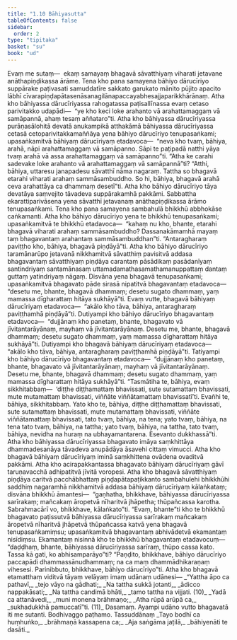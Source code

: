 ```yaml
---
title: "1.10 Bāhiyasutta"
tableOfContents: false
sidebar:
  order: 2
type: "tipitaka"
basket: "su"
book: "ud"
---
```



<DynamicBreadcrumb />

<Division number="10" book="ud" bookNo="18" page="84">

<Paragraph number="51" book="ud">
Evaṃ me sutaṃ—  ekaṃ samayaṃ bhagavā sāvatthiyaṃ viharati jetavane anāthapiṇḍikassa ārāme. Tena kho pana samayena bāhiyo dārucīriyo suppārake paṭivasati samuddatīre sakkato garukato mānito pūjito apacito lābhī cīvarapiṇḍapātasenāsanagilānapaccayabhesajjaparikkhārānaṃ. Atha kho bāhiyassa dārucīriyassa rahogatassa paṭisallīnassa evaṃ cetaso parivitakko udapādi—  “ye kho keci loke arahanto vā arahattamaggaṃ vā samāpannā, ahaṃ tesaṃ aññataro”ti.
</Paragraph>

<Paragraph number="52" book="ud">
Atha kho bāhiyassa dārucīriyassa purāṇasālohitā devatā anukampikā atthakāmā bāhiyassa dārucīriyassa cetasā cetoparivitakkamaññāya yena bāhiyo dārucīriyo tenupasaṅkami; upasaṅkamitvā bāhiyaṃ dārucīriyaṃ etadavoca—  “neva kho tvaṃ, bāhiya, arahā, nāpi arahattamaggaṃ vā samāpanno. Sāpi te paṭipadā natthi yāya tvaṃ arahā vā assa arahattamaggaṃ vā samāpanno”ti.
</Paragraph>

<Paragraph number="53" book="ud">
“Atha ke carahi sadevake loke arahanto vā arahattamaggaṃ vā samāpannā”ti? “Atthi, bāhiya, uttaresu janapadesu sāvatthī nāma nagaraṃ. Tattha so bhagavā etarahi viharati arahaṃ sammāsambuddho. So hi, bāhiya, bhagavā arahā ceva arahattāya ca dhammaṃ desetī”ti.
</Paragraph>

<Paragraph number="54" book="ud">
Atha kho bāhiyo dārucīriyo tāya devatāya saṃvejito tāvadeva suppārakamhā pakkāmi. Sabbattha ekarattiparivāsena yena sāvatthī jetavanaṃ anāthapiṇḍikassa ārāmo tenupasaṅkami. Tena kho pana samayena sambahulā bhikkhū abbhokāse caṅkamanti. Atha kho bāhiyo dārucīriyo yena te bhikkhū tenupasaṅkami; upasaṅkamitvā te bhikkhū etadavoca—  “kahaṃ nu kho, bhante, etarahi bhagavā viharati arahaṃ sammāsambuddho? Dassanakāmamhā mayaṃ taṃ bhagavantaṃ arahantaṃ sammāsambuddhan”ti. “Antaragharaṃ paviṭṭho kho, bāhiya, bhagavā piṇḍāyā”ti.
</Paragraph>

<Paragraph number="55" book="ud">
Atha kho bāhiyo dārucīriyo taramānarūpo jetavanā nikkhamitvā sāvatthiṃ pavisitvā addasa bhagavantaṃ sāvatthiyaṃ piṇḍāya carantaṃ pāsādikaṃ pasādanīyaṃ santindriyaṃ santamānasaṃ uttamadamathasamathamanuppattaṃ dantaṃ guttaṃ yatindriyaṃ nāgaṃ. Disvāna yena bhagavā tenupasaṅkami; upasaṅkamitvā bhagavato pāde sirasā nipatitvā bhagavantaṃ etadavoca—  “desetu me, bhante, bhagavā dhammaṃ; desetu sugato dhammaṃ, yaṃ mamassa dīgharattaṃ hitāya sukhāyā”ti. Evaṃ vutte, bhagavā bāhiyaṃ dārucīriyaṃ etadavoca—  “akālo kho tāva, bāhiya, antaragharaṃ paviṭṭhamhā piṇḍāyā”ti.
</Paragraph>

<Paragraph number="56" book="ud">
Dutiyampi kho bāhiyo dārucīriyo bhagavantaṃ etadavoca—  “dujjānaṃ kho panetaṃ, bhante, bhagavato vā jīvitantarāyānaṃ, mayhaṃ vā jīvitantarāyānaṃ. Desetu me, bhante, bhagavā dhammaṃ; desetu sugato dhammaṃ, yaṃ mamassa dīgharattaṃ hitāya sukhāyā”ti. Dutiyampi kho bhagavā bāhiyaṃ dārucīriyaṃ etadavoca—  “akālo kho tāva, bāhiya, antaragharaṃ paviṭṭhamhā piṇḍāyā”ti.
</Paragraph>

<Paragraph number="57" book="ud">
Tatiyampi kho bāhiyo dārucīriyo bhagavantaṃ etadavoca—  “dujjānaṃ kho panetaṃ, bhante, bhagavato vā jīvitantarāyānaṃ, mayhaṃ vā jīvitantarāyānaṃ. Desetu me, bhante, bhagavā dhammaṃ; desetu sugato dhammaṃ, yaṃ mamassa dīgharattaṃ hitāya sukhāyā”ti.
</Paragraph>

<Paragraph number="58" book="ud">
“Tasmātiha te, bāhiya, evaṃ sikkhitabbaṃ—  ‘diṭṭhe diṭṭhamattaṃ bhavissati, sute sutamattaṃ bhavissati, mute mutamattaṃ bhavissati, viññāte viññātamattaṃ bhavissatī’ti. Evañhi te, bāhiya, sikkhitabbaṃ. Yato kho te, bāhiya, diṭṭhe diṭṭhamattaṃ bhavissati, sute sutamattaṃ bhavissati, mute mutamattaṃ bhavissati, viññāte viññātamattaṃ bhavissati, tato tvaṃ, bāhiya, na tena; yato tvaṃ, bāhiya, na tena tato tvaṃ, bāhiya, na tattha; yato tvaṃ, bāhiya, na tattha, tato tvaṃ, bāhiya, nevidha na huraṃ na ubhayamantarena. Esevanto dukkhassā”ti.
</Paragraph>

<Paragraph number="59" book="ud">
Atha kho bāhiyassa dārucīriyassa bhagavato imāya saṃkhittāya dhammadesanāya tāvadeva anupādāya āsavehi cittaṃ vimucci.
</Paragraph>

<Paragraph number="60" book="ud">
Atha kho bhagavā bāhiyaṃ dārucīriyaṃ iminā saṃkhittena ovādena ovaditvā pakkāmi. Atha kho acirapakkantassa bhagavato bāhiyaṃ dārucīriyaṃ gāvī taruṇavacchā adhipatitvā jīvitā voropesi.
</Paragraph>

<Paragraph number="61" book="ud">
Atha kho bhagavā sāvatthiyaṃ piṇḍāya caritvā pacchābhattaṃ piṇḍapātapaṭikkanto sambahulehi bhikkhūhi saddhiṃ nagaramhā nikkhamitvā addasa bāhiyaṃ dārucīriyaṃ kālaṅkataṃ; disvāna bhikkhū āmantesi—  “gaṇhatha, bhikkhave, bāhiyassa dārucīriyassa sarīrakaṃ; mañcakaṃ āropetvā nīharitvā jhāpetha; thūpañcassa karotha. Sabrahmacārī vo, bhikkhave, kālaṅkato”ti.
</Paragraph>

<Paragraph number="62" book="ud">
“Evaṃ, bhante”ti kho te bhikkhū bhagavato paṭissutvā bāhiyassa dārucīriyassa sarīrakaṃ mañcakaṃ āropetvā nīharitvā jhāpetvā thūpañcassa katvā yena bhagavā tenupasaṅkamiṃsu; upasaṅkamitvā bhagavantaṃ abhivādetvā ekamantaṃ nisīdiṃsu. Ekamantaṃ nisinnā kho te bhikkhū bhagavantaṃ etadavocuṃ—  “daḍḍhaṃ, bhante, bāhiyassa dārucīriyassa sarīraṃ, thūpo cassa kato. Tassa kā gati, ko abhisamparāyo”ti? “Paṇḍito, bhikkhave, bāhiyo dārucīriyo paccapādi dhammassānudhammaṃ; na ca maṃ dhammādhikaraṇaṃ vihesesi. Parinibbuto, bhikkhave, bāhiyo dārucīriyo”ti.
</Paragraph>

<Paragraph number="63" book="ud">
Atha kho bhagavā etamatthaṃ viditvā tāyaṃ velāyaṃ imaṃ udānaṃ udānesi—
</Paragraph>

<Paragraph number="64" type="verses" book="ud">
_“Yattha āpo ca pathavī,_  
_tejo vāyo na gādhati;_  
_Na tattha sukkā jotanti,_  
_ādicco nappakāsati;_  
_Na tattha candimā bhāti,_  
_tamo tattha na vijjati. (10)_  

</Paragraph>

<Paragraph number="65" type="verses" book="ud">
_Yadā ca attanāvedi,_  
_muni monena brāhmaṇo;_  
_Atha rūpā arūpā ca,_  
_sukhadukkhā pamuccatī”ti. (11)_  


</Paragraph>
</Division>

<Paragraph number="66" type="center" book="ud">
Dasamaṃ.



</Paragraph>

<Paragraph number="67" type="center" book="ud">
Ayampi udāno vutto bhagavatā iti me sutanti.



</Paragraph>

<Paragraph number="68" type="center" book="ud">
Bodhivaggo paṭhamo.



</Paragraph>

<Paragraph number="69" type="center" book="ud">
Tassuddānaṃ


</Paragraph>

<Paragraph number="70" type="verses" book="ud">
_Tayo bodhī ca huṃhuṅko,_  
_brāhmaṇā kassapena ca;_  
_Aja saṅgāma jaṭilā,_  
_bāhiyenāti te dasāti._
</Paragraph>